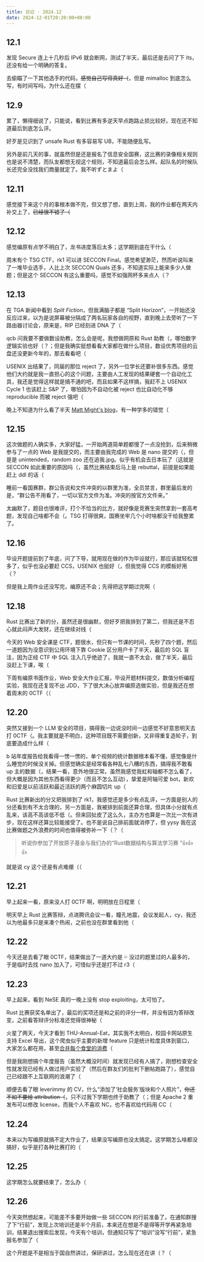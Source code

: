 ```yaml
---
title: 日记 · 2024.12
date: 2024-12-01T20:20:00+08:00
---
```


## 12.1

发现 Secure 连上十几秒后 IPv6 就会断网，测试了半天，最后还是去问了下 its，还没有给一个明确的答复。

去偷瞄了一下其他选手的代码，~~感觉自己写得真好（~~，但是 mimalloc 到底怎么写，有时间写吗，为什么还在摆（

## 12.9

累了，懒得细说了，只能说，看到比赛有多逆天早点跑路止损比较好。现在还不知道最后到底怎么评。

好歹是见识到了 unsafe Rust 有多容易写 UB，不能随便乱写。

另外是前几天的事，就虽然但是还是报名了信息安全国赛，这比赛的录像相关规则也是说不清楚，而队友都想无视这个规则，不知道最后会怎么样。起队名的时候队长还完全没找我们商量就定了。我不听ずとまよ（

## 12.11

感觉接下来这个月的事根本做不完，但又想了想，直到上周，我的作业都在两天内补交上了，~~已经很不错了（~~

## 12.12

感觉编原有点学不明白了，龙书进度落后太多；这学期到底在干什么（

周末有个 TSG CTF，rk1 可以进 SECCON Final。感觉希望渺茫，然而听说叫来了一堆毕业选手，人比上次 SECCON Quals 还多，不知道实际上能来多少人做题；但是这个 SECCON 有这么重要吗，感觉不如强网杯多来点人（？

## 12.13

在 TGA 新闻中看到 *Split Fiction*，但我满脑子都是 “Split Horizon”，一开始还没反应过来，以为是说屏幕被分隔成了两名玩家各自的视野，直到晚上去旁听了一下路由器讨论会，原来是，RIP 已经刻进 DNA 了（

qcb 问我要不要做数设助教，怎么会是呢，我想做网原和 Rust 助教（，哪怕数字逻辑实验也好（？；但是我确实挺想看看大家都在做什么项目，数设优秀项目的云盘还没更新今年的，那去看看吧（

USENIX 出结果了，同届的那位 reject 了，另外一位学长还要补很多东西。感觉他们大约就是我一直担心的这个问题，主要由人工发现的结果硬套一个自动化工具，我还是觉得这样就是搞不通的吧，而且如果不这样搞，我赶不上 USENIX Cycle 1 也该赶上 S&P 了，哪怕因为不自动化被 reject 也比自动化不够 reproducible 而被 reject 强吧（

晚上不知道为什么看了半天 [Matt Might's blog](https://matt.might.net/articles/)，有一种学多的错觉（

## 12.15

这次做题的人确实多，大家好猛，一开始两道简单题都慢了一点没抢到，后来稍微参与了一点的 Web 是我提交的，而主要由我完成的 Web 是 nano 提交的（，但是是 unintended，random zoo 还在追我.jpg。似乎有机会去日本玩了（这就是 SECCON 如此重要的原因吗（，虽然比赛结束后马上是 rebuttal，前提是如果能赶上 ddl 的话（

睡前一看国赛群，群公告说和文件冲突的以群里为准，全员禁言，群里最后发的是，“群公告不用看了，一切以官方文件为准。冲突的按官方文件来。”

太幽默了，题目也很难评，打个不恰当的比方，就好像是竞赛生突然拿到一套高考题，发现自己啥都不会（。TSG 打得很爽，国赛坐牢几个小时啥都没干给我整累了。

## 12.16

毕设开题提前到了年底，问了下导，就用现在做的作为毕设就行，那应该就轻松很多了，似乎也没必要赶 CCS，USENIX 也挺好（，但我觉得 CCS 的模板好用（？

但是我上周作业还没写完，编原还不会；先得把这学期过完啊（

## 12.18

Rust 比赛出了新的分，虽然还是很幽默，但好歹把我排到了第二，但我还是不忍心就此闷声大发财，还在继续对线（

今天的 Web 安全课是 CTF，题很水，但只有一节课的时间，先秒了四个题，然后一道题因为没意识到公用环境下靠 Cookie 区分用户卡了半天，最后的 SQL 盲注，因为正经 CTF 中 SQL 注入几乎绝迹了，我就一直不太会，做了半天，最后没赶上下课，唉（

下周有编原书面作业，Web 安全大作业汇报，毕设开题材料提交，数值分析编程实验，我现在还复现不出 JDD，下了很大决心放弃编原选做实验，但是我还在想着周末的 0CTF（（

## 12.20

突然又接到一个 LLM 安全的项目，搞得我一边说没时间一边感觉不好意思明天去打 0CTF（。我主要就是不明白，这种项目既不需要创新，又非得重复造轮子，到底要造成什么样（

b 站年度报告给我看得一愣一愣的，单个视频的统计数据根本看不懂，感觉像是什么睡觉的时候没关掉。但感觉确实是经常看各种乱七八糟的东西，搞得我不敢看 up 主的数据（，结果一看，意外地很正常。虽然我感觉我虹和轴都不怎么看了，但大概是因为其他东西看得更少（而且不怎么互动），挚爱是阿轴可爱 bot，新欢和旧爱是以前活跃和最近活跃的两个麻圆切片 up（

Rust 比赛新出的分又把我排到了 rk1，我感觉还是多少有点乱评，一方面是别人的分还看到有不太合理的，另一方面是，我被排到前面还算合理，但具体小分就有点乱来，该高不高该低不低（。但来回扯皮了这么久，主办方也算是一次比一次有进步，现在这样还算比较能接受了。也不是说自己排前面就消停了，但 yysy 我在这比赛做题之外浪费的时间也值得被弥补一下（？（

> 听说你参加了开放原子基金与我们办的“Rust数据结构与算法学习赛 ”👍👍👍

就是说 cy 这个还是有点难绷（（

## 12.21

早上起来一看，原来没人打 0CTF 啊，明明放在日程里（

明天早上 Rust 比赛答辩，点进腾讯会议一看，瞳孔地震，会议发起人，cy，我还以为他最多只是来凑个热闹，之前也没在群里看到他（

## 12.22

今天还是去看了眼 0CTF，结果做出了一道大约是 💦 没过的题里过的人最多的，于是临时去找 nano 加入了，可惜似乎还是打不过 r3（

## 12.23

早上起来，看到 NeSE 真的一晚上没有 stop exploiting，太可怕了。

Rust 比赛获奖名单出了，最后的奖项还是和之前的评分一样，并没有因为答辩改变，之前看答辩评分标准还觉得很神秘（

火星了两天，今天才看到 THU-Annual-Eat，其实我不太明白，校园卡网站原生支持 Excel 导出，这个爬虫似乎主要的新增 feature 只是统计粒度具体到窗口，大家怎么都在用，甚至[合并每个食堂的消费](https://github.com/leverimmy/THU-Annual-Eat/issues/1)（

但是我刚想搞个年度报告（虽然大概没时间）就发现已经有人搞了，刚想检查安全性就发现已经有人做过用户实验了（然后在群友们的批判下删帖跑路了），感觉自己已经跟不上互联网的浪潮了（

顺便去看了眼 leverimmy 的 CV，什么“添加了‘社会服务’版块和个人照片”，~~你还不如不要给 attribution（~~，只不过我下学期也终于助教了（；但是 Apache 2 重发布可以修改 license，而我个人不喜欢 NC，也不喜欢给代码用 CC（

## 12.24

本来以为写编原就搞不定大作业了，结果没写编原也没太搞定。这学期怎么啥都没搞好，似乎是打各种比赛打的（

## 12.25

这学期怎么就要结束了，怎么办（

## 12.26

今天突然想起来，可能差不多要开始做一些 SECCON 的行前准备了。在通知群搜了下“行前”，发现上次培训还是半个月前，本来还在想是不是得等开学再紧急培训，结果退出搜索后发现，今天有个培训，但通知只写了“培训”没写“行前”，紧急报名参加了（

这个开题是不是相当于国自然讲过，保研讲过，怎么现在还在讲（？（

